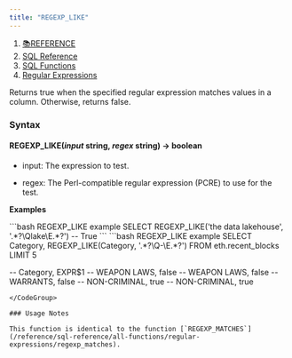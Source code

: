 ```yaml
---
title: "REGEXP_LIKE"
---
```


1. [📚REFERENCE](/reference)
2. [SQL Reference](/reference/sql-reference)
3. [SQL Functions](/reference/sql-reference/all-functions)
4. [Regular Expressions](/reference/sql-reference/all-functions/regular-expressions)

Returns true when the specified regular expression matches values in a column. Otherwise, returns false.

### Syntax

#### REGEXP\_LIKE(*input* string, *regex* string) → boolean

* input: The expression to test.

* regex: The Perl-compatible regular expression (PCRE) to use for the test.

**Examples**

<CodeGroup>
  ```bash REGEXP_LIKE example
  SELECT REGEXP_LIKE('the data lakehouse', '.*?\Qlake\E.*?')
  -- True
  ```
</CodeGroup>

<CodeGroup>
  ```bash REGEXP_LIKE example
  SELECT Category, REGEXP_LIKE(Category, '.*?\Q-\E.*?') 
  FROM eth.recent_blocks 
  LIMIT 5

  -- Category, EXPR$1
  -- WEAPON LAWS, false
  -- WEAPON LAWS, false
  -- WARRANTS, false
  -- NON-CRIMINAL, true
  -- NON-CRIMINAL, true
  ```
</CodeGroup>

### Usage Notes

This function is identical to the function [`REGEXP_MATCHES`](/reference/sql-reference/all-functions/regular-expressions/regexp_matches).
